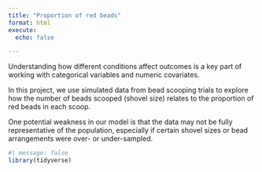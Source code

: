```yaml
---
title: "Proportion of red beads"
format: html
execute: 
  echo: false

---
```


Understanding how different conditions affect outcomes is a key part of working with categorical variables and numeric covariates.

In this project, we use simulated data from bead scooping trials to explore how the number of beads scooped (shovel size) relates to the proportion of red beads in each scoop.

One potential weakness in our model is that the data may not be fully representative of the population, especially if certain shovel sizes or bead arrangements were over- or under-sampled.

```r
#| message: false
library(tidyverse)
```

